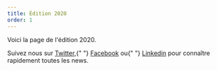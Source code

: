 ```yaml
---
title: Édition 2020
order: 1
---
```



Voici la page de l'édition 2020.

<Newsletter mb={6}/>

<Text textAlign="center">
  Suivez nous sur <A href="https://twitter.com/codeursenseine">Twitter</A>,{" "}
  <A href="http://facebook.com/codeursenseine">Facebook</A> ou{" "}
  <A href="https://fr.linkedin.com/company/codeurs-en-seine">Linkedin</A> pour
  connaître rapidement toutes les news.
</Text>
